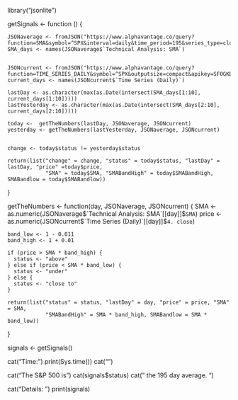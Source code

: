 
library("jsonlite")

  getSignals <- function () {

    JSONaverage <- fromJSON("https://www.alphavantage.co/query?function=SMA&symbol=^SPX&interval=daily&time_period=195&series_type=close&outputsize=compact&apikey=SFOGKBYKET4DG7CV")
    SMA_days <- names(JSONaverage$`Technical Analysis: SMA`)


    JSONcurrent <- fromJSON("https://www.alphavantage.co/query?function=TIME_SERIES_DAILY&symbol=^SPX&outputsize=compact&apikey=SFOGKBYKET4DG7CV")
    current_days <- names(JSONcurrent$`Time Series (Daily)`)

    lastDay <- as.character(max(as.Date(intersect(SMA_days[1:10], current_days[1:10]))))
    lastYesterday <- as.character(max(as.Date(intersect(SMA_days[2:10], current_days[2:10]))))

    today <-  getTheNumbers(lastDay, JSONaverage, JSONcurrent)
    yesterday <- getTheNumbers(lastYesterday, JSONaverage, JSONcurrent)


    change <- today$status != yesterday$status

    return(list("change" = change, "status" = today$status, "lastDay" = lastDay, "price" =today$price,
                "SMA" = today$SMA, "SMABandHigh" = today$SMABandHigh, SMABandlow = today$SMABandlow))
  }


  getTheNumbers <- function(day, JSONaverage, JSONcurrent) {
    SMA <- as.numeric(JSONaverage$`Technical Analysis: SMA`[[day]]$`SMA`)
    price <- as.numeric(JSONcurrent$`Time Series (Daily)`[[day]]$`4. close`)

    band_low <- 1 - 0.011
    band_high <- 1 + 0.01

    if (price > SMA * band_high) {
      status <- "above"
    } else if (price < SMA * band_low) {
      status <- "under"
    } else {
      status <- "close to"
    }

    return(list("status" = status, "lastDay" = day, "price" = price, "SMA" = SMA,
                "SMABandHigh" = SMA * band_high, SMABandlow = SMA * band_low))
  }


  signals <- getSignals()

  cat("Time: ")
  print(Sys.time())
  cat("\n\n")

  cat("The S&P 500 is ")
  cat(signals$status)
  cat(" the 195 day average. \n\n")


  cat("Details: \n")
  print(signals)
